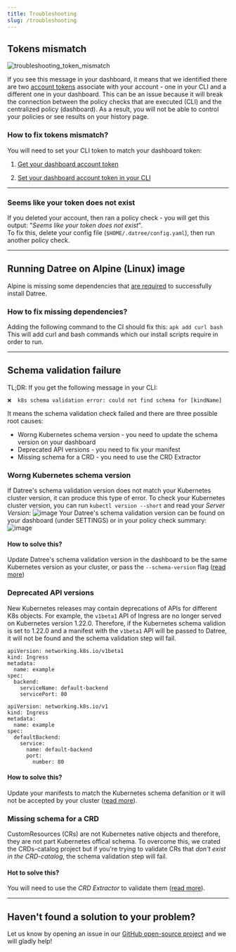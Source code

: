 ```yaml
---
title: Troubleshooting
slug: /troubleshooting
---
```


## Tokens mismatch

![troubleshooting_token_mismatch](/img/troubleshooting/1.avif)

If you see this message in your dashboard, it means that we identified there are two [account tokens](/setup/account-token) associate with your account - one in your CLI and a different one in your dashboard. This can be an issue because it will break the connection between the policy checks that are executed (CLI) and the centralized policy (dashboard). As a result, you will not be able to control your policies or see results on your history page.

### How to fix tokens mismatch?

You will need to set your CLI token to match your dashboard token:

1.  [Get your dashboard account token](/setup/account-token#1-get-your-account-token-from-the-dashboard)

2.  [Set your dashboard account token in your CLI](/setup/account-token#2-set-your-token-in-the-cli)

---

### Seems like your token does not exist

If you deleted your account, then ran a policy check - you will get this output: "_Seems like your token does not exist_".  
To fix this, delete your config file (`$HOME/.datree/config.yaml`), then run another policy check.

---

## Running Datree on Alpine (Linux) image

Alpine is missing some dependencies that [are required](https://github.com/datreeio/helm-datree/issues/22) to successfully install Datree.

### How to fix missing dependencies?

Adding the following command to the CI should fix this: `apk add curl bash`
This will add curl and bash commands which our install scripts require in order to run.

---

## Schema validation failure

TL;DR: If you get the following message in your CLI: 
```terminal
❌  k8s schema validation error: could not find schema for [kindName]  
``` 
It means the schema validation check failed and there are three possible root causes:
* Worng Kubernetes schema version - you need to update the schema version on your dashboard
* Deprecated API versions - you need to fix your manifest
* Missing schema for a CRD - you need to use the CRD Extractor

### Worng Kubernetes schema version

If Datree's schema validation version does not match your Kubernetes cluster version, it can produce this type of error.
To check your Kubernetes cluster version, you can run `kubectl version --short` and read your _Server Version_:
![image](https://user-images.githubusercontent.com/19731161/186085079-9b55a416-f185-473f-bcf3-ad6ef9bac8e3.png)
Your Datree's schema validation version can be found on your dashboard (under SETTINGS) or in your policy check summary:
![image](https://user-images.githubusercontent.com/19731161/186085584-66d8edae-b03e-4f0f-baf4-fb8ac851cb6a.png)

#### How to solve this?
Update Datree's schema validation version in the dashboard to be the same Kubernetes version as your cluster, or pass the `--schema-version` flag ([read more](https://hub.datree.io/setup/schema-validation#changing-the-default-schema-version))

### Deprecated API versions

New Kubernetes releases may contain deprecations of APIs for different K8s objects. For example, the `v1beta1` API of Ingress are no longer served on Kubernetes version 1.22.0. Therefore, if the Kubernetes schema validion is set to 1.22.0 and a manifest with the `v1beta1` API will be passed to Datree, it will not be found and the schema validation step will fail.

<Tabs>
  <TabItem value='Deprecated API version' label='Deprecated API version' default>   

    apiVersion: networking.k8s.io/v1beta1  
    kind: Ingress  
    metadata:  
      name: example  
    spec:  
      backend:  
        serviceName: default-backend   
        servicePort: 80
  </TabItem>
  
  <TabItem value='Valid API version' label='Valid API version'>

    apiVersion: networking.k8s.io/v1
    kind: Ingress
    metadata:
      name: example
    spec:
      defaultBackend:
        service:
          name: default-backend
          port:
            number: 80
  </TabItem>
</Tabs>

#### How to solve this?
Update your manifests to match the Kubernetes schema defanition or it will not be accepted by your cluster ([read more](https://kubernetes.io/docs/reference/using-api/deprecation-guide/#removed-apis-by-release)).

### Missing schema for a CRD

CustomResources (CRs) are not Kubernetes native objects and therefore, they are not part Kubernetes offical schema. To overcome this, we crated the CRDs-catalog project but if you're trying to validate CRs that _don't exist in the CRD-catalog_, the schema validation step will fail.

#### Hot to solve this?
You will need to use the _CRD Extractor_ to validate them ([read more](https://github.com/datreeio/CRDs-catalog#usage)).  

---

## Haven't found a solution to your problem?

Let us know by opening an issue in our [GitHub open-source project](https://github.com/datreeio/datree) and we will gladly help!
